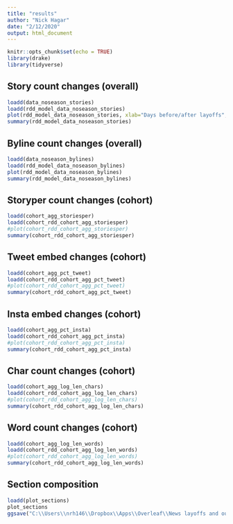 ```yaml
---
title: "results"
author: "Nick Hagar"
date: "2/12/2020"
output: html_document
---
```


```r
knitr::opts_chunk$set(echo = TRUE)
library(drake)
library(tidyverse)
```

## Story count changes (overall)
```r
loadd(data_noseason_stories)
loadd(rdd_model_data_noseason_stories)
plot(rdd_model_data_noseason_stories, xlab="Days before/after layoffs", ylab="Stories published")
summary(rdd_model_data_noseason_stories)
```

## Byline count changes (overall)
```r
loadd(data_noseason_bylines)
loadd(rdd_model_data_noseason_bylines)
plot(rdd_model_data_noseason_bylines)
summary(rdd_model_data_noseason_bylines)
```

## Storyper count changes (cohort)
```r
loadd(cohort_agg_storiesper)
loadd(cohort_rdd_cohort_agg_storiesper)
#plot(cohort_rdd_cohort_agg_storiesper)
summary(cohort_rdd_cohort_agg_storiesper)
```

## Tweet embed changes (cohort)
```r
loadd(cohort_agg_pct_tweet)
loadd(cohort_rdd_cohort_agg_pct_tweet)
#plot(cohort_rdd_cohort_agg_pct_tweet)
summary(cohort_rdd_cohort_agg_pct_tweet)
```

## Insta embed changes (cohort)
```r
loadd(cohort_agg_pct_insta)
loadd(cohort_rdd_cohort_agg_pct_insta)
#plot(cohort_rdd_cohort_agg_pct_insta)
summary(cohort_rdd_cohort_agg_pct_insta)
```

## Char count changes (cohort)
```r
loadd(cohort_agg_log_len_chars)
loadd(cohort_rdd_cohort_agg_log_len_chars)
#plot(cohort_rdd_cohort_agg_log_len_chars)
summary(cohort_rdd_cohort_agg_log_len_chars)
```

## Word count changes (cohort)
```r
loadd(cohort_agg_log_len_words)
loadd(cohort_rdd_cohort_agg_log_len_words)
#plot(cohort_rdd_cohort_agg_log_len_words)
summary(cohort_rdd_cohort_agg_log_len_words)
```

## Section composition
```r
loadd(plot_sections)
plot_sections
ggsave("C:\\Users\\nrh146\\Dropbox\\Apps\\Overleaf\\News layoffs and output - IC2S2\\figures\\section_composition.png", width=4, height=3)
```

